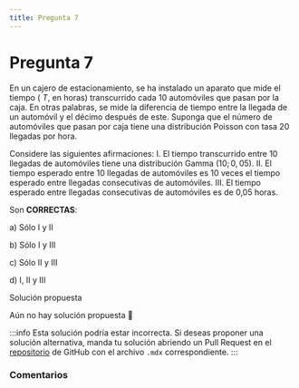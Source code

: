```yaml
---
title: Pregunta 7
---
```



# Pregunta 7

En un cajero de estacionamiento, se ha instalado un aparato que mide el tiempo ( $T$, en horas) transcurrido cada 10 automóviles que pasan por la caja. En otras palabras, se mide la diferencia de tiempo entre la llegada de un automóvil y el décimo después de este. Suponga que el número de automóviles que pasan por caja tiene una distribución Poisson con tasa 20 llegadas por hora.

Considere las siguientes afirmaciones:
I. El tiempo transcurrido entre 10 llegadas de automóviles tiene una distribución Gamma $(10 ; 0,05)$.
II. El tiempo esperado entre 10 llegadas de automóviles es 10 veces el tiempo esperado entre llegadas consecutivas de automóviles.
III. El tiempo esperado entre llegadas consecutivas de automóviles es de 0,05 horas.

Son **CORRECTAS**:

a) Sólo I y II

b) Sólo I y III

c) Sólo II y III

d) I, II y III

<MDXDetails>
<summary>Solución propuesta</summary>

Aún no hay solución propuesta 🥲

:::info 
Esta solución podría estar incorrecta. Si deseas proponer una solución alternativa, manda tu solución abriendo
un Pull Request en el [repositorio](https://github.com/crow-rojas/apuntes-fundamentals/pulls) de GitHub con el archivo
`.mdx` correspondiente. 
:::

</MDXDetails>

### Comentarios

<Disqus
  url="https://crow-rojas.github.io/apuntes-fundamentals/docs/Probabilidades y Estadística/exercises/2019-1/p07"
  identifier="Probabilidades y Estadística/exercises/2019-1/p07"
  title="2019-1 Probabilidades y Estadística - Pregunta 7"
/>
